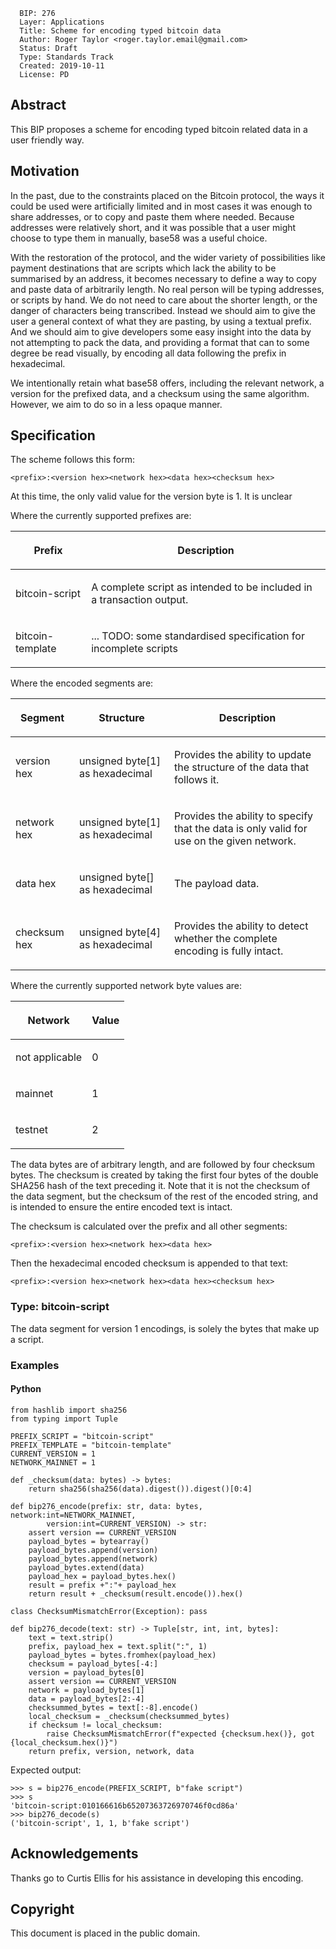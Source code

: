<pre>
  BIP: 276
  Layer: Applications
  Title: Scheme for encoding typed bitcoin data
  Author: Roger Taylor <roger.taylor.email@gmail.com>
  Status: Draft
  Type: Standards Track
  Created: 2019-10-11
  License: PD
</pre>

==Abstract==

This BIP proposes a scheme for encoding typed bitcoin related data in a user friendly way.

==Motivation==

In the past, due to the constraints placed on the Bitcoin protocol, the ways it could be used
were artificially limited and in most cases it was enough to share addresses, or to copy and
paste them where needed. Because addresses were relatively short, and it was possible that a
user might choose to type them in manually, base58 was a useful choice.

With the restoration of the protocol, and the wider variety of possibilities like payment
destinations that are scripts which lack the ability to be summarised by an address, it becomes
necessary to define a way to copy and paste data of arbitrarily length. No real person will be
typing addresses, or scripts by hand. We do not need to care about the shorter length, or the
danger of characters being transcribed. Instead we should aim to give the user a general context
of what they are pasting, by using a textual prefix. And we should aim to give developers some
easy insight into the data by not attempting to pack the data, and providing a format that can
to some degree be read visually, by encoding all data following the prefix in hexadecimal.

We intentionally retain what base58 offers, including
the relevant network, a version for the prefixed data, and a checksum using the same
algorithm. However, we aim to do so in a less opaque manner.

==Specification==

The scheme follows this form:

 <nowiki><prefix>:<version hex><network hex><data hex><checksum hex></nowiki>

At this time, the only valid value for the version byte is 1. It is unclear

Where the currently supported prefixes are:

{| class="wikitable"
! style="text-align: center;" | Prefix
! style="text-align: center;" | Description
|-
| bitcoin-script
| A complete script as intended to be included in a transaction output.
|-
| bitcoin-template
| ... TODO: some standardised specification for incomplete scripts
|}

Where the encoded segments are:

{| class="wikitable"
! style="text-align: center;" | Segment
! style="text-align: center;" | Structure
! style="text-align: center;" | Description
|-
| version hex
| unsigned byte[1] as hexadecimal
| Provides the ability to update the structure of the data that follows it.
|-
| network hex
| unsigned byte[1] as hexadecimal
| Provides the ability to specify that the data is only valid for use on the given network.
|-
| data hex
| unsigned byte[] as hexadecimal
| The payload data.
|-
| checksum hex
| unsigned byte[4] as hexadecimal
| Provides the ability to detect whether the complete encoding is fully intact.
|}

Where the currently supported network byte values are:

{| class="wikitable"
! style="text-align: center;" | Network
! style="text-align: center;" | Value
|-
| not applicable
| 0
|-
| mainnet
| 1
|-
| testnet
| 2
|}

The data bytes are of arbitrary length, and are followed by four checksum bytes. The
checksum is created by taking the first four bytes of the double SHA256 hash of the text
preceding it. Note that it is not the checksum of the data segment, but the checksum of the rest
of the encoded string, and is intended to ensure the entire encoded text is intact.

The checksum is calculated over the prefix and all other segments:

 <nowiki><prefix>:<version hex><network hex><data hex></nowiki>

Then the hexadecimal encoded checksum is appended to that text:

 <nowiki><prefix>:<version hex><network hex><data hex><checksum hex></nowiki>

===Type: bitcoin-script===

The data segment for version 1 encodings, is solely the bytes that make up a script.

===Examples===

==== Python ====

<pre>
from hashlib import sha256
from typing import Tuple

PREFIX_SCRIPT = "bitcoin-script"
PREFIX_TEMPLATE = "bitcoin-template"
CURRENT_VERSION = 1
NETWORK_MAINNET = 1

def _checksum(data: bytes) -> bytes:
    return sha256(sha256(data).digest()).digest()[0:4]

def bip276_encode(prefix: str, data: bytes, network:int=NETWORK_MAINNET,
        version:int=CURRENT_VERSION) -> str:
    assert version == CURRENT_VERSION
    payload_bytes = bytearray()
    payload_bytes.append(version)
    payload_bytes.append(network)
    payload_bytes.extend(data)
    payload_hex = payload_bytes.hex()
    result = prefix +":"+ payload_hex
    return result + _checksum(result.encode()).hex()

class ChecksumMismatchError(Exception): pass

def bip276_decode(text: str) -> Tuple[str, int, int, bytes]:
    text = text.strip()
    prefix, payload_hex = text.split(":", 1)
    payload_bytes = bytes.fromhex(payload_hex)
    checksum = payload_bytes[-4:]
    version = payload_bytes[0]
    assert version == CURRENT_VERSION
    network = payload_bytes[1]
    data = payload_bytes[2:-4]
    checksummed_bytes = text[:-8].encode()
    local_checksum = _checksum(checksummed_bytes)
    if checksum != local_checksum:
        raise ChecksumMismatchError(f"expected {checksum.hex()}, got {local_checksum.hex()}")
    return prefix, version, network, data
</pre>

Expected output:

<pre>
>>> s = bip276_encode(PREFIX_SCRIPT, b"fake script")
>>> s
'bitcoin-script:010166616b65207363726970746f0cd86a'
>>> bip276_decode(s)
('bitcoin-script', 1, 1, b'fake script')
</pre>

==Acknowledgements==

Thanks go to Curtis Ellis for his assistance in developing this encoding.

==Copyright==

This document is placed in the public domain.